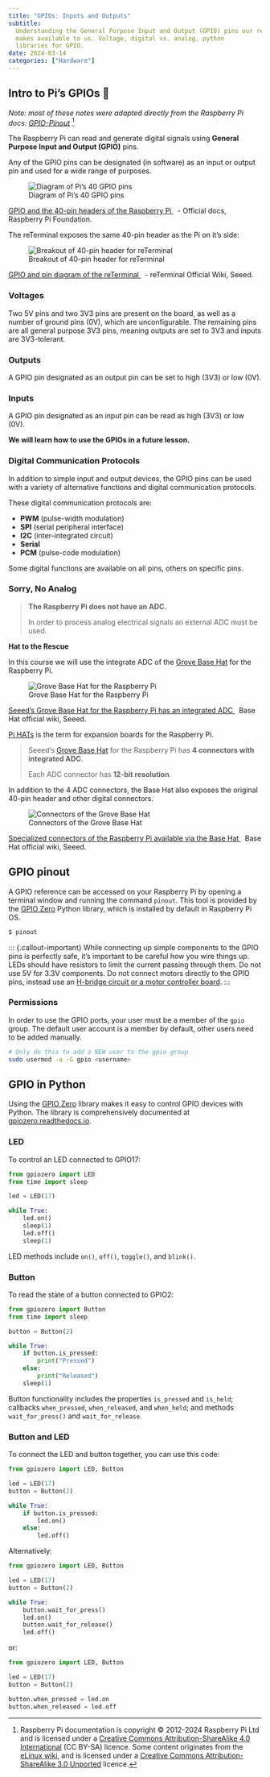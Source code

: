 ```yaml
---
title: "GPIOs: Inputs and Outputs"
subtitle:
  Understanding the General Purpose Input and Output (GPIO) pins our reTerminal
  makes available to us. Voltage, digital vs. analog, python
  libraries for GPIO.
date: 2024-03-14
categories: ["Hardware"]
---
```


## Intro to Pi's GPIOs 🥧

_Note: most of these notes were adapted directly from the Raspberry Pi docs:
[GPIO-Pinout](https://www.raspberrypi.com/documentation/computers/os.html#gpio-pinout)_
[^cite]

[^cite]:
    Raspberry Pi documentation is copyright © 2012-2024 Raspberry Pi Ltd and is
    licensed under a
    [Creative Commons Attribution-ShareAlike 4.0 International](https://creativecommons.org/licenses/by-sa/4.0/)
    (CC BY-SA) licence. Some content originates from the
    [eLinux wiki](http://elinux.org/), and is licensed under a
    [Creative Commons Attribution-ShareAlike 3.0 Unported](http://creativecommons.org/licenses/by-sa/3.0/)
    licence.

The Raspberry Pi can read and generate digital signals using **General Purpose
Input and Output (GPIO)** pins.

Any of the GPIO pins can be designated (in software) as an input or output pin
and used for a wide range of purposes.

![Diagram of Pi's 40 GPIO pins](../assets/7-gpio-pi-40-pin-reference.png)

<p class=img-info>
	<a href="https://www.raspberrypi.com/documentation/computers/os.html#gpio-and-the-40-pin-header"> GPIO and the 40-pin headers of the Raspberry Pi </a>&nbsp; - Official docs, Raspberry Pi Foundation.
</p>

The reTerminal exposes the same 40-pin header as the Pi on it's side:

![Breakout of 40-pin header for reTerminal](../assets/7-gpio-reterminal-40-pin-header.png)

<p class=img-info>
	<a href="https://wiki.seeedstudio.com/reTerminal/#pinout-diagram"> GPIO and pin diagram of the reTerminal </a>&nbsp; - reTerminal Official Wiki, Seeed.
</p>

### Voltages

Two 5V pins and two 3V3 pins are present on the board, as well as a number of
ground pins (0V), which are unconfigurable. The remaining pins are all general
purpose 3V3 pins, meaning outputs are set to 3V3 and inputs are 3V3-tolerant.

### Outputs

A GPIO pin designated as an output pin can be set to high (3V3) or low (0V).

### Inputs

A GPIO pin designated as an input pin can be read as high (3V3) or low (0V).

**We will learn how to use the GPIOs in a future lesson.**

### Digital Communication Protocols

In addition to simple input and output devices, the GPIO pins can be used with a
variety of alternative functions and digital communication protocols.

These digital communication protocols are:

- **PWM** (pulse-width modulation)
- **SPI** (serial peripheral interface)
- **I2C** (inter-integrated circuit)
- **Serial**
- **PCM** (pulse-code modulation)

Some digital functions are available on all pins, others on specific pins.

### Sorry, No Analog

> **The Raspberry Pi does not have an ADC.**
>
> In order to process analog electrical signals an external ADC must be used.

**Hat to the Rescue**

In this course we will use the integrate ADC of the
[Grove Base Hat](https://wiki.seeedstudio.com/Grove_Base_Hat_for_Raspberry_Pi/)
for the Raspberry Pi.

![Grove Base Hat for the Raspberry Pi](https://files.seeedstudio.com/wiki/Grove_Base_Hat_for_Raspberry_Pi/img/main.jpg)

 <p class=img-info>
	<a href="https://wiki.seeedstudio.com/Grove_Base_Hat_for_Raspberry_Pi/"> Seeed's Grove Base Hat for the Raspberry Pi has an integrated ADC </a>&nbsp; Base Hat official wiki, Seeed.
</p>

[Pi HATs](https://www.tomshardware.com/best-picks/best-raspberry-pi-hats) is the
term for expansion boards for the Raspberry Pi.

> Seeed's
> [Grove Base Hat](https://wiki.seeedstudio.com/Grove_Base_Hat_for_Raspberry_Pi/)
> for the Raspberry Pi has **4 connectors with integrated ADC**.
>
> Each ADC connector has **12-bit resolution**.

In addition to the 4 ADC connectors, the Base Hat also exposes the original
40-pin header and other digital connectors.

![Connectors of the Grove Base Hat](https://files.seeedstudio.com/wiki/Grove_Base_Hat_for_Raspberry_Pi/img/pin-out/overview.jpg)

<p class=img-info>
	<a href="https://wiki.seeedstudio.com/Grove_Base_Hat_for_Raspberry_Pi/"> Specialized connectors of the Raspberry Pi available via the Base Hat </a>&nbsp; Base Hat official wiki, Seeed.
</p>

## GPIO pinout

A GPIO reference can be accessed on your Raspberry Pi by opening a terminal
window and running the command `pinout`. This tool is provided by the
[GPIO Zero](https://gpiozero.readthedocs.io/) Python library, which is installed
by default in Raspberry Pi OS.

```bash
$ pinout
```

::: {.callout-important} While connecting up simple components to the GPIO pins
is perfectly safe, it's important to be careful how you wire things up. LEDs
should have resistors to limit the current passing through them. Do not use 5V
for 3.3V components. Do not connect motors directly to the GPIO pins, instead
use an
[H-bridge circuit or a motor controller board](https://projects.raspberrypi.org/en/projects/physical-computing/14).
:::

### Permissions

In order to use the GPIO ports, your user must be a member of the `gpio` group.
The default user account is a member by default, other users need to be added
manually.

```bash
# Only do this to add a NEW user to the gpio group
sudo usermod -a -G gpio <username>
```

## GPIO in Python

Using the [GPIO Zero](https://gpiozero.readthedocs.io/) library makes it easy to
control GPIO devices with Python. The library is comprehensively documented at
[gpiozero.readthedocs.io](https://gpiozero.readthedocs.io/).

### LED

To control an LED connected to GPIO17:

```python
from gpiozero import LED
from time import sleep

led = LED(17)

while True:
    led.on()
    sleep(1)
    led.off()
    sleep(1)
```

LED methods include `on()`, `off()`, `toggle()`, and `blink()`.

### Button

To read the state of a button connected to GPIO2:

```python
from gpiozero import Button
from time import sleep

button = Button(2)

while True:
    if button.is_pressed:
        print("Pressed")
    else:
        print("Released")
    sleep(1)
```

Button functionality includes the properties `is_pressed` and `is_held`;
callbacks `when_pressed`, `when_released`, and `when_held`; and methods
`wait_for_press()` and `wait_for_release`.

### Button and LED

To connect the LED and button together, you can use this code:

```python
from gpiozero import LED, Button

led = LED(17)
button = Button(2)

while True:
    if button.is_pressed:
        led.on()
    else:
        led.off()
```

Alternatively:

```python
from gpiozero import LED, Button

led = LED(17)
button = Button(2)

while True:
    button.wait_for_press()
    led.on()
    button.wait_for_release()
    led.off()
```

or:

```python
from gpiozero import LED, Button

led = LED(17)
button = Button(2)

button.when_pressed = led.on
button.when_released = led.off
```
